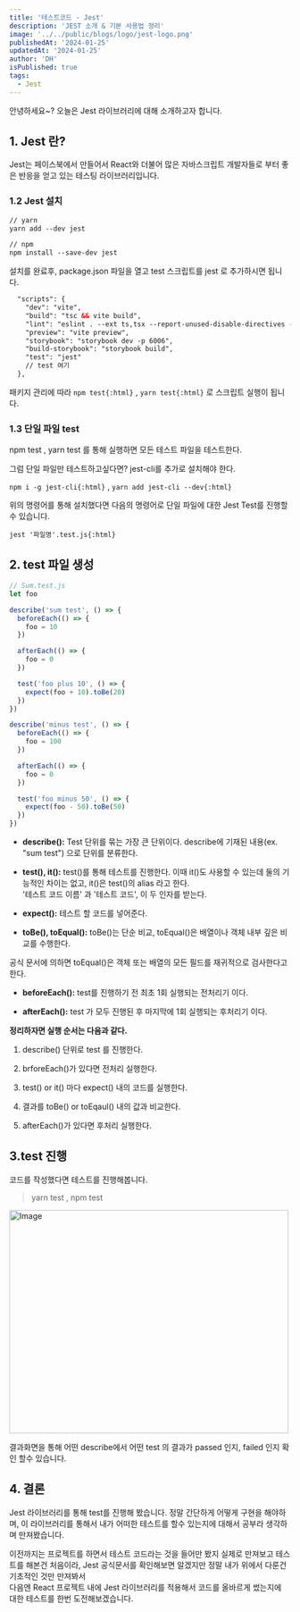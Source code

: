 ```yaml
---
title: '테스트코드 - Jest'
description: 'JEST 소개 & 기본 사용법 정리'
image: '../../public/blogs/logo/jest-logo.png'
publishedAt: '2024-01-25'
updatedAt: '2024-01-25'
author: 'DH'
isPublished: true
tags:
  - Jest
---
```


안녕하세요~? 오늘은 Jest 라이브러리에 대해 소개하고자 합니다.<br />

## 1. Jest 란?

Jest는 페이스북에서 만들어서 React와 더불어 많은 자바스크립트 개발자들로 부터 좋은 반응을 얻고 있는 테스팅 라이브러리입니다.

### 1.2 Jest 설치

```index.html
// yarn
yarn add --dev jest

// npm
npm install --save-dev jest

```

설치를 완료후, package.json 파일을 열고 test 스크립트를 jest 로 추가하시면 됩니다.

```index.html
  "scripts": {
    "dev": "vite",
    "build": "tsc && vite build",
    "lint": "eslint . --ext ts,tsx --report-unused-disable-directives --max-warnings 0",
    "preview": "vite preview",
    "storybook": "storybook dev -p 6006",
    "build-storybook": "storybook build",
    "test": "jest"
    // test 여기
  },
```

패키지 관리에 따라 `npm test{:html}` , `yarn test{:html}` 로 스크립트 실행이 됩니다.

### 1.3 단일 파일 test

npm test , yarn test 를 통해 실행하면 모든 테스트 파일을 테스트한다.

그럼 단일 파일만 테스트하고싶다면? jest-cli를 추가로 설치해야 한다.

`npm i -g jest-cli{:html}` , `yarn add jest-cli --dev{:html}`

위의 명령어를 통해 설치했다면 다음의 명령어로 단일 파일에 대한 Jest Test를 진행할 수 있습니다.

`jest '파일명'.test.js{:html}`

## 2. test 파일 생성

```js
// Sum.test.js
let foo

describe('sum test', () => {
  beforeEach(() => {
    foo = 10
  })

  afterEach(() => {
    foo = 0
  })

  test('foo plus 10', () => {
    expect(foo + 10).toBe(20)
  })
})

describe('minus test', () => {
  beforeEach(() => {
    foo = 100
  })

  afterEach(() => {
    foo = 0
  })

  test('foo minus 50', () => {
    expect(foo - 50).toBe(50)
  })
})
```

- **describe():** Test 단위를 묶는 가장 큰 단위이다. describe에 기재된 내용(ex. "sum test") 으로 단위를 분류한다.

- **test(), it():** test()를 통해 테스트를 진행한다. 이때 it()도 사용할 수 있는데 둘의 기능적인 차이는 없고, it()은 test()의 alias 라고 한다.<br />
  '테스트 코드 이름' 과 '테스트 코드', 이 두 인자를 받는다.

- **expect():** 테스트 할 코드를 넣어준다.

- **toBe(), toEqual():** toBe()는 단순 비교, toEqual()은 배열이나 객체 내부 깊은 비교를 수행한다.<br/>

공식 문서에 의하면 toEqual()은 객체 또는 배열의 모든 필드를 재귀적으로 검사한다고 한다.

- **beforeEach():** test를 진행하기 전 최초 1회 실행되는 전처리기 이다.

- **afterEach():** test 가 모두 진행된 후 마지막에 1회 실행되는 후처리기 이다.

**정리하자면 실행 순서는 다음과 같다.**

1. describe() 단위로 test 를 진행한다. <br />

2. brforeEach()가 있다면 전처리 실행한다.

3. test() or it() 마다 expect() 내의 코드를 실행한다.

4. 결과를 toBe() or toEqaul() 내의 값과 비교한다.

5. afterEach()가 있다면 후처리 실행한다.

## 3.test 진행

코드를 작성했다면 테스트를 진행해봅니다.

> yarn test , npm test

<Image
  src="/blogs/jest/jest-test.png"
  width="500"
  height="400"
  alt="Image"
  sizes="100vw"
/>

결과화면을 통해 어떤 describe에서 어떤 test 의 결과가 passed 인지, failed 인지 확인 할수 있습니다.

## 4. 결론

Jest 라이브러리를 통해 test를 진행해 봤습니다. 정말 간단하게 어떻게 구현을 해야하며, 이 라이브러리를 통해서 내가 어떠한 테스트를 할수 있는지에 대해서 공부라 생각하며 만져봤습니다.<br/>

이전까지는 프로젝트를 하면서 테스트 코드라는 것을 들어만 봤지 실제로 만져보고 테스트를 해본건 처음이라, Jest 공식문서를 확인해보면 알겠지만 정말 내가 위에서 다룬건 기초적인 것만 만져봐서<br /> 다음엔 React 프로젝트 내에 Jest 라이브러리를 적용해서 코드를 올바르게 썼는지에 대한 테스트를 한번 도전해보겠습니다.
